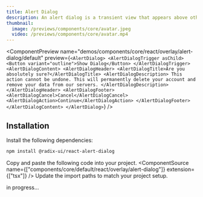 ```yaml
---
title: Alert Dialog
description: An alert dialog is a transient view that appears above other content on the screen when a user interacts with a control.
thumbnail:
  image: /previews/components/core/avatar.jpeg
  video: /previews/components/core/avatar.mp4
---
```


<ComponentPreview
  name="demos/components/core/react/overlay/alert-dialog/default"
  preview={`<AlertDialog>
    <AlertDialogTrigger asChild>
        <Button variant="outline">Show Dialog</Button>
    </AlertDialogTrigger>
    <AlertDialogContent>
        <AlertDialogHeader>
            <AlertDialogTitle>Are you absolutely sure?</AlertDialogTitle>
            <AlertDialogDescription>
                This action cannot be undone. This will permanently delete your
                account and remove your data from our servers.
            </AlertDialogDescription>
        </AlertDialogHeader>
        <AlertDialogFooter>
            <AlertDialogCancel>Cancel</AlertDialogCancel>
            <AlertDialogAction>Continue</AlertDialogAction>
        </AlertDialogFooter>
    </AlertDialogContent>
</AlertDialog>`}
/>

## Installation

<Steps>
<Step>Install the following dependencies:</Step>

```bash
npm install @radix-ui/react-alert-dialog
```
  <Step>Copy and paste the following code into your project.</Step>
  <ComponentSource name={["components/core/default/react/overlay/alert-dialog"]} extension={["tsx"]} />
  <Step>Update the import paths to match your project setup.</Step>
</Steps>

in progress...
